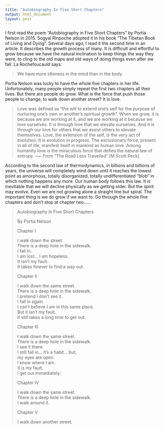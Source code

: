 ```yaml
---
title: "Autobiography In Five Short Chapters"
output: html_document
layout: post
---
```


I first read the poem  “Autobiography in Five Short Chapters" by Portia Nelson in 2015. Sogyal Rinpoche adopted it in his book “The Tibetan Book of Living and Dying”. Several days ago, I read it the second time in an article. It describes the growth process of many.  It is difficult and effortful to grow because we have the natural inclination to keep things the way they were, to cling to the old maps and old ways of doing things even after we fall. La Rochefoucauld says:

<blockquote> We have more idleness in the mind than in the body.</blockquote>

Portia Nelson was lucky to have the whole five chapters in her life. Unfortunately, many people simply repeat the first two chapters all their lives. But there are people do grow. What is the force that push those people to change, to walk down another street? It is love. 


<blockquote>  Love was defined as “the will to extend one’s self for the purpose of nurturing one’s own or another’s spiritual growth”. When we grow, it is because we are working at it, and we are working at it because we love ourselves. It is through love that we elevate ourselves. And it is through our love for others that we assist others to elevate themselves. Love, the extension of the self, is the very act of evolution. It is evolution in progress. The exclusionary force, present in all of life, manifest itself in mankind as human love. Among humanity love is the miraculous force that defies the natural law of entropy.
----- From "The Road Less Travelled" [M Scott Peck]
</blockquote>

According to the second law of thermodynamics, in billions and billions of years, the universe will completely wind down until it reaches the lowest point as amorphous, totally disorganized, totally undifferentiated “blob” in which nothing happens any more. Our human body follows this law. It is inevitable that we will decline physically as we getting older. But the spirit may evolve. Even we are not growing alone a straight line but spiral. The important thing is we do grow if we want to. Go through the whole five chapters and don’t stop at chapter two…...


<blockquote>

Autobiography In Five Short Chapters </br>

 By  Portia Nelson </br>

<p> Chapter I </p>

 I walk down the street.  </br>
There is a deep hole in the sidewalk. </br> 
I fall in.  </br>
I am lost... I am hopeless.  </br>
It isn't my fault.  </br>
It takes forever to find a way out.   </br> 

<p>Chapter II</p>

I walk down the same street.  </br>
There is a deep hole in the sidewalk.  </br>
I pretend I don't see it.  </br>
I fall in again.  </br>
I can't believe I am in this same place.  </br>
But it isn't my fault.  </br>
It still takes a long time to get out.  </br>

<p>Chapter III</p>

I walk down the same street.  </br>
There is a deep hole in the sidewalk.  </br>
I see it there.  </br>
I still fall in... it's a habit... but, </br> 
my eyes are open.  </br>
I know where I am. </br> 
It is my fault.  </br>
I get out immediately.  </br>

<p>Chapter IV  </p>

I walk down the same street.  </br>
There is a deep hole in the sidewalk.  </br>
I walk around it.  </br>

 </p>Chapter V  </p>

I walk down another street.  </br>
</blockquote>
